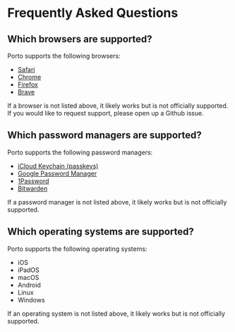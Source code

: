 # Frequently Asked Questions

## Which browsers are supported?

Porto supports the following browsers:

- [Safari](https://apple.com/safari)
- [Chrome](https://google.com/chrome)
- [Firefox](https://mozilla.org/firefox)
- [Brave](https://brave.com)

If a browser is not listed above, it likely works but is not officially supported. If you would like to request support, please open up a Github issue.

## Which password managers are supported?

Porto supports the following password managers:

- [iCloud Keychain (passkeys)](https://support.apple.com/en-us/109016)
- [Google Password Manager](https://passwords.google.com)
- [1Password](https://1password.com)
- [Bitwarden](https://bitwarden.com)

If a password manager is not listed above, it likely works but is not officially supported.

## Which operating systems are supported?

Porto supports the following operating systems:

- iOS
- iPadOS
- macOS
- Android
- Linux
- Windows

If an operating system is not listed above, it likely works but is not officially supported.
